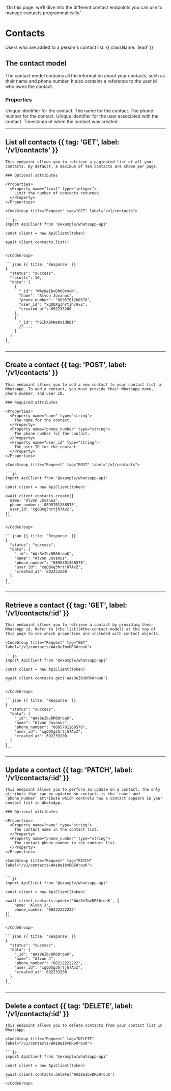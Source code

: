   'On this page, we’ll dive into the different contact endpoints you can use to manage contacts programmatically.'

# Contacts

Users who are added to a person's contact list. {{ className: 'lead' }}

## The contact model

The contact model contains all the information about your contacts, such as their name and phone number. It also contains a reference to the user id who owns the contact.

### Properties

<Properties>
  <Property name="_id" type="string">
    Unique identifier for the contact.
  </Property>
  <Property name="name" type="string">
    The name for the contact.
  </Property>
  <Property name="phone_number" type="string">
    The phone number for the contact.
  </Property>
  <Property name="user_id" type="string">
    Unique identifier for the user associated with the contact.
  </Property>
  <Property name="created_at" type="timestamp">
    Timestamp of when the contact was created.
  </Property>
</Properties>

---

## List all contacts {{ tag: 'GET', label: '/v1/contacts' }}

<Row>
  <Col>

    This endpoint allows you to retrieve a paginated list of all your contacts. By default, a maximum of ten contacts are shown per page.

    ### Optional attributes

    <Properties>
      <Property name="limit" type="integer">
        Limit the number of contacts returned.
      </Property>
    </Properties>

  </Col>
  <Col sticky>

    <CodeGroup title="Request" tag="GET" label="/v1/contacts">

    ```js
    import ApiClient from '@example/whatsapp-api'

    const client = new ApiClient(token)

    await client.contacts.list()
    ```

    </CodeGroup>

    ```json {{ title: 'Response' }}
    {
      "status": "success",
      "results": 10,
      "data": [
        {
          "_id": "WAz8eIbvDR60rouK",
          "name": "Alvon Jovanus",
          "phone_number": "0895701268578",
          "user_id": "xgQQXg3hrtjh7AvZ",
          "created_at": 692233200
        },
        {
          "_id": "hSIhXBhNe8X1d8Et"
          // ...
        }
      ]
    }
    ```

  </Col>
</Row>

---

## Create a contact {{ tag: 'POST', label: '/v1/contacts' }}

<Row>
  <Col>

    This endpoint allows you to add a new contact to your contact list in WhatsApp. To add a contact, you must provide their WhatsApp name, phone number, and user ID.

    ### Required attributes

    <Properties>
      <Property name="name" type="string">
        The name for the contact.
      </Property>
      <Property name="phone_number" type="string">
        The phone number for the contact.
      </Property>
      <Property name="user_id" type="string">
        The user ID for the contact.
      </Property>
    </Properties>

  </Col>
  <Col sticky>

    <CodeGroup title="Request" tag="POST" label="/v1/contacts">

    ```js
    import ApiClient from '@example/whatsapp-api'

    const client = new ApiClient(token)

    await client.contacts.create({
      name: 'Alvon Jovanus',
      phone_number: '0895701268578',
      user_id: 'xgQQXg3hrtjh7AvZ',
    })
    ```

    </CodeGroup>

    ```json {{ title: 'Response' }}
    {
      "status": "success",
      "data": {
        "_id": "WAz8eIbvDR60rouK",
        "name": "Alvon Jovanus",
        "phone_number": "0895701268578",
        "user_id": "xgQQXg3hrtjh7AvZ",
        "created_at": 692233200
      }
    }
    ```

  </Col>
</Row>

---

## Retrieve a contact {{ tag: 'GET', label: '/v1/contacts/:id' }}

<Row>
  <Col>

    This endpoint allows you to retrieve a contact by providing their WhatsApp id. Refer to [the list](#the-contact-model) at the top of this page to see which properties are included with contact objects.

  </Col>
  <Col sticky>

    <CodeGroup title="Request" tag="GET" label="/v1/contacts/WAz8eIbvDR60rouK">

    ```js
    import ApiClient from '@example/whatsapp-api'

    const client = new ApiClient(token)

    await client.contacts.get('WAz8eIbvDR60rouK')
    ```

    </CodeGroup>

    ```json {{ title: 'Response' }}
    {
      "status": "success",
      "data": {
        "_id": "WAz8eIbvDR60rouK",
        "name": "Alvon Jovanus",
        "phone_number": "0895701268578",
        "user_id": "xgQQXg3hrtjh7AvZ",
        "created_at": 692233200
      }
    }
    ```

  </Col>
</Row>

---

## Update a contact {{ tag: 'PATCH', label: '/v1/contacts/:id' }}

<Row>
  <Col>

    This endpoint allows you to perform an update on a contact. The only attribute that can be updated on contacts is the `name` and `phone_number` attribute which controls how a contact appears in your contact list in WhatsApp.

    ### Optional attributes

    <Properties>
      <Property name="name" type="string">
        The contact name in the contact list.
      </Property>
      <Property name="phone_number" type="string">
        The contact phone number in the contact list.
      </Property>
    </Properties>

  </Col>
  <Col sticky>

    <CodeGroup title="Request" tag="PATCH" label="/v1/contacts/WAz8eIbvDR60rouK">


    ```js
    import ApiClient from '@example/whatsapp-api'

    const client = new ApiClient(token)

    await client.contacts.update('WAz8eIbvDR60rouK', {
        name: 'Alvon J',
        phone_number: '08222222222'
    })
    ```

    </CodeGroup>

    ```json {{ title: 'Response' }}
    {
      "status": "success",
      "data": {
        "_id": "WAz8eIbvDR60rouK",
        "name": "Alvon J",
        "phone_number": "08222222222",
        "user_id": "xgQQXg3hrtjh7AvZ",
        "created_at": 692233200
      }
    }
    ```

  </Col>
</Row>

---

## Delete a contact {{ tag: 'DELETE', label: '/v1/contacts/:id' }}

<Row>
  <Col>

    This endpoint allows you to delete contacts from your contact list in WhatsApp.

  </Col>
  <Col sticky>

    <CodeGroup title="Request" tag="DELETE" label="/v1/contacts/WAz8eIbvDR60rouK">

    ```js
    import ApiClient from '@example/whatsapp-api'

    const client = new ApiClient(token)

    await client.contacts.delete('WAz8eIbvDR60rouK')
    ```
    </CodeGroup>

  </Col>
</Row>
